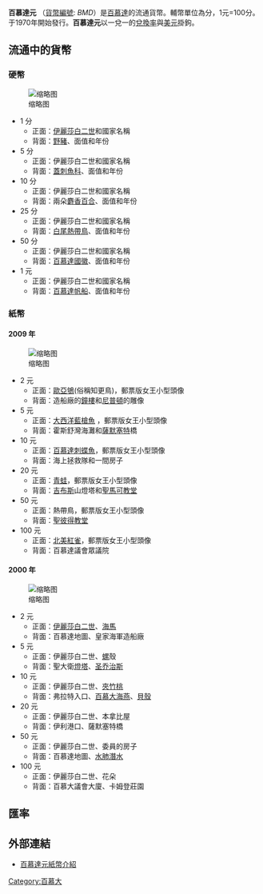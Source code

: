 '''百慕達元''' （[[ISO_4217|貨幣編號]]: ''BMD''）是[[百慕達|百慕達]]的流通貨幣。輔幣單位為分，1元=100分。于1970年開始發行。'''百慕達元'''以一兌一的[[兌換率|兌換率]]與[[美元|美元]]掛鉤。

==流通中的貨幣==
===硬幣===
[[File:Bermuda_coin_set.jpg|缩略图]]
*1 分
**正面：[[伊麗莎白二世|伊麗莎白二世]]和國家名稱
**背面：[[野豬|野豬]]、面值和年份
*5 分
**正面：伊麗莎白二世和國家名稱
**背面：[[蓋刺魚科|蓋刺魚科]]、面值和年份
*10 分
**正面：伊麗莎白二世和國家名稱
**背面：兩朵[[麝香百合|麝香百合]]、面值和年份
*25 分
**正面：伊麗莎白二世和國家名稱
**背面：[[白尾熱帶鳥|白尾熱帶鳥]]、面值和年份
*50 分
**正面：伊麗莎白二世和國家名稱
**背面：[[百慕達國徽|百慕達國徽]]、面值和年份
*1 元
**正面：伊麗莎白二世和國家名稱
**背面：[[百慕達|百慕達]][[帆船|帆船]]、面值和年份

===紙幣===
====2009 年====
[[File:Bermudian_dollar_banknote_set.jpg|缩略图]]
*2 元
**正面：[[歐亞鴝|歐亞鴝]](俗稱知更鳥)，郵票版女王小型頭像 
**背面：造船廠的[[鐘樓|鐘樓]]和[[尼普頓|尼普頓]]的雕像
*5 元
**正面：[[大西洋藍槍魚|大西洋藍槍魚]] ，郵票版女王小型頭像
**背面：霍斯舒灣海灘和[[薩默塞特|薩默塞特]]橋
*10 元
**正面：[[百慕達刺蝶魚|百慕達刺蝶魚]]，郵票版女王小型頭像
**背面：海上拯救隊和一間房子
*20 元
**正面：[[青蛙|青蛙]]，郵票版女王小型頭像
**背面：[[吉布斯|吉布斯]]山燈塔和[[聖馬可教堂|聖馬可教堂]]
*50 元
**正面：熱帶鳥，郵票版女王小型頭像
**背面：[[聖彼得教堂|聖彼得教堂]]
*100 元
**正面：[[北美紅雀|北美紅雀]]，郵票版女王小型頭像 
**背面：百慕達議會眾議院

====2000 年====
[[File:Bermudian_dollar_banknote_set_2000.jpg|缩略图]]
*2 元
**正面：[[伊麗莎白二世|伊麗莎白二世]]、[[海馬|海馬]]
**背面：百慕達地圖、皇家海軍造船廠
*5 元
**正面：伊麗莎白二世、[[螺|螺]]殼
**背面：聖大衛[[燈塔|燈塔]]、[[圣乔治斯|圣乔治斯]]
*10 元
**正面：伊麗莎白二世、[[夾竹桃|夾竹桃]]
**背面：弗拉特入口、[[百慕大海燕|百慕大海燕]]、[[貝殼|貝殼]]
*20 元
**正面：伊麗莎白二世、本拿比屋
**背面：伊利港口、薩默塞特橋
*50 元
**正面：伊麗莎白二世、委員的房子
**背面：百慕達地圖、[[水肺潛水|水肺潛水]]
*100 元
**正面：伊麗莎白二世、花朵
**背面：百慕大議會大廈、卡姆登莊園
== 匯率 ==
{{Exchange Rate|BMD}}
== 外部連結 ==
*[https://papermoneyworld.wordpress.com/2015/06/24/bermuda-%E7%99%BE%E6%85%95%E9%81%94%E5%85%83%E7%B4%99%E5%B9%A3/ 百慕達元紙幣介紹] {{Wayback|url=https://papermoneyworld.wordpress.com/2015/06/24/bermuda-%E7%99%BE%E6%85%95%E9%81%94%E5%85%83%E7%B4%99%E5%B9%A3/ |date=20150624101719 }}
{{Standard numismatics external links
| world_coin_gallery_1_url  = Bermuda
| world_coin_gallery_1_name = Bermuda
| banknote_world_1_url      = bermuda
| banknote_world_1_name     = Bermuda
| dollarization_1_url       = 
| dollarization_1_name      = 
| gfd_1_url                 = Bermuda
| gfd_1_name                = Bermuda
| gfd_data_1_url            = 
| gfd_data_1_name           = 
| show_gfd_excel            = Y
}}

{{Currencies of the Americas}}
{{Dollar}}

[[Category:百慕大|Category:百慕大]]